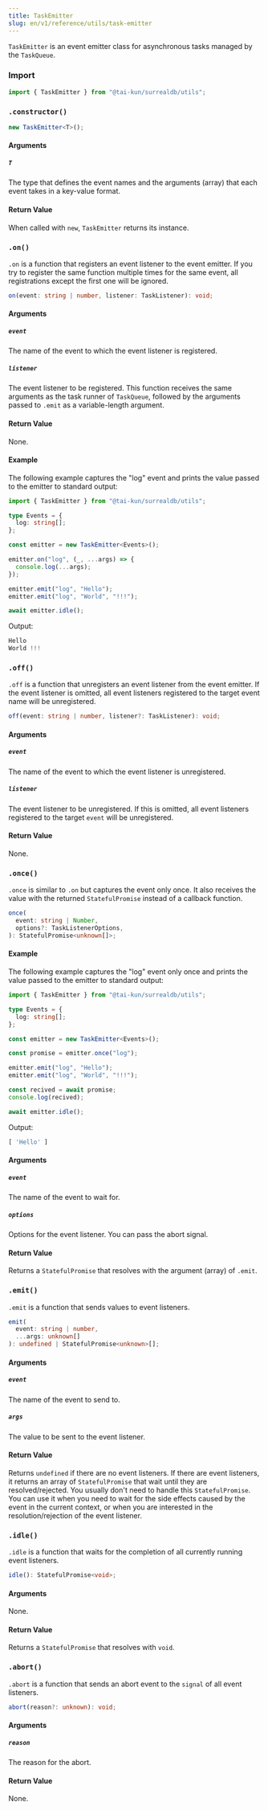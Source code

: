 ```yaml
---
title: TaskEmitter
slug: en/v1/reference/utils/task-emitter
---
```



`TaskEmitter` is an event emitter class for asynchronous tasks managed by the `TaskQueue`.

### Import

```ts
import { TaskEmitter } from "@tai-kun/surrealdb/utils";
```

### `.constructor()`

```ts
new TaskEmitter<T>();
```

#### Arguments

##### `T`

The type that defines the event names and the arguments (array) that each event takes in a key-value format.

#### Return Value

When called with `new`, `TaskEmitter` returns its instance.

### `.on()` <Badge variant="instance" /><Badge variant="method" />

`.on` is a function that registers an event listener to the event emitter. If you try to register the same function multiple times for the same event, all registrations except the first one will be ignored.

```ts
on(event: string | number, listener: TaskListener): void;
```

#### Arguments

##### `event`

The name of the event to which the event listener is registered.

##### `listener`

The event listener to be registered. This function receives the same arguments as the task runner of `TaskQueue`, followed by the arguments passed to `.emit` as a variable-length argument.

#### Return Value

None.

#### Example

The following example captures the "log" event and prints the value passed to the emitter to standard output:

```ts
import { TaskEmitter } from "@tai-kun/surrealdb/utils";

type Events = {
  log: string[];
};

const emitter = new TaskEmitter<Events>();

emitter.on("log", (_, ...args) => {
  console.log(...args);
});

emitter.emit("log", "Hello");
emitter.emit("log", "World", "!!!");

await emitter.idle();
```

Output:

```js
Hello
World !!!
```

### `.off()` <Badge variant="instance" /><Badge variant="method" />

`.off` is a function that unregisters an event listener from the event emitter. If the event listener is omitted, all event listeners registered to the target event name will be unregistered.

```ts
off(event: string | number, listener?: TaskListener): void;
```

#### Arguments

##### `event`

The name of the event to which the event listener is unregistered.

##### `listener`

The event listener to be unregistered. If this is omitted, all event listeners registered to the target `event` will be unregistered.

#### Return Value

None.

### `.once()` <Badge variant="instance" /><Badge variant="method" />

`.once` is similar to `.on` but captures the event only once. It also receives the value with the returned `StatefulPromise` instead of a callback function.

```ts
once(
  event: string | Number,
  options?: TaskListenerOptions,
): StatefulPromise<unknown[]>;
```

#### Example

The following example captures the "log" event only once and prints the value passed to the emitter to standard output:

```ts
import { TaskEmitter } from "@tai-kun/surrealdb/utils";

type Events = {
  log: string[];
};

const emitter = new TaskEmitter<Events>();

const promise = emitter.once("log");

emitter.emit("log", "Hello");
emitter.emit("log", "World", "!!!");

const recived = await promise;
console.log(recived);

await emitter.idle();
```

Output:

```js
[ 'Hello' ]
```

#### Arguments

##### `event`

The name of the event to wait for.

##### `options`

Options for the event listener. You can pass the abort signal.

#### Return Value

Returns a `StatefulPromise` that resolves with the argument (array) of `.emit`.

### `.emit()` <Badge variant="instance" /><Badge variant="method" />

`.emit` is a function that sends values to event listeners.

```ts
emit(
  event: string | number,
  ...args: unknown[]
): undefined | StatefulPromise<unknown>[];
```

#### Arguments

##### `event`

The name of the event to send to.

##### `args`

The value to be sent to the event listener.

#### Return Value

Returns `undefined` if there are no event listeners. If there are event listeners, it returns an array of `StatefulPromise` that wait until they are resolved/rejected. You usually don't need to handle this `StatefulPromise`. You can use it when you need to wait for the side effects caused by the event in the current context, or when you are interested in the resolution/rejection of the event listener.

### `.idle()` <Badge variant="instance" /><Badge variant="method" />

`.idle` is a function that waits for the completion of all currently running event listeners.

```ts
idle(): StatefulPromise<void>;
```

#### Arguments

None.

#### Return Value

Returns a `StatefulPromise` that resolves with `void`.

### `.abort()` <Badge variant="instance" /><Badge variant="method" />

`.abort` is a function that sends an abort event to the `signal` of all event listeners.

```ts
abort(reason?: unknown): void;
```

#### Arguments

##### `reason`

The reason for the abort.

#### Return Value

None.
